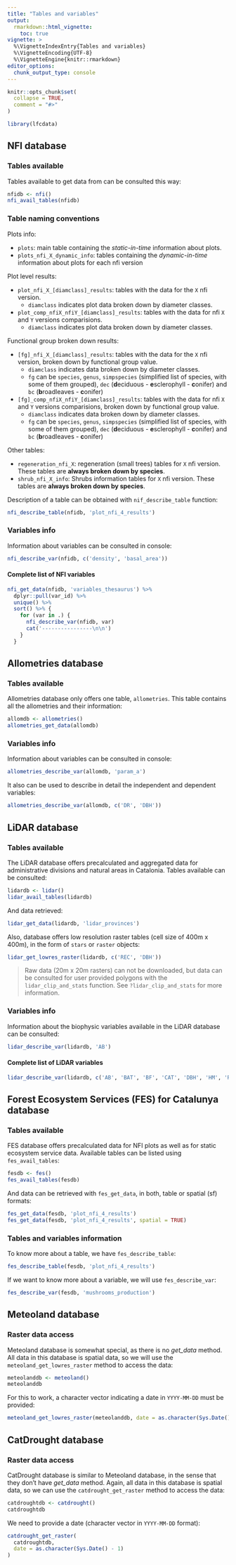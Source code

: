 ---
title: "Tables and variables"
output:
  rmarkdown::html_vignette:
    toc: true
vignette: >
  %\VignetteIndexEntry{Tables and variables}
  %\VignetteEncoding{UTF-8}
  %\VignetteEngine{knitr::rmarkdown}
editor_options: 
  chunk_output_type: console
---

```{r, include = FALSE}
knitr::opts_chunk$set(
  collapse = TRUE,
  comment = "#>"
)
```

```{r setup}
library(lfcdata)
```

## NFI database

### Tables available

Tables available to get data from can be consulted this way:

```{r avail_table}
nfidb <- nfi()
nfi_avail_tables(nfidb)
```

### Table naming conventions

Plots info:

  - `plots`: main table containing the *static-in-time* information about plots.  
  - `plots_nfi_X_dynamic_info`: tables containing the *dynamic-in-time* information about
    plots for each nfi version

Plot level results:

  - `plot_nfi_X_[diamclass]_results`: tables with the data for the `X` nfi version.  
      + `diamclass` indicates plot data broken down by diameter classes.  
  - `plot_comp_nfiX_nfiY_[diamclass]_results`: tables with the data for nfi `X` and `Y`
    versions comparisions.  
      + `diamclass` indicates plot data broken down by diameter classes.

Functional group broken down results:

  - `[fg]_nfi_X_[diamclass]_results`: tables with the data for the `X` nfi version, broken
    down by functional group value.  
      + `diamclass` indicates data broken down by diameter classes.  
      + `fg` can be `species`, `genus`, `simpspecies` (simplified list of species, with
        some of them grouped), `dec` (**d**eciduous - **e**sclerophyll - **c**onifer) and
        `bc` (**b**roadleaves - **c**onifer)  
  - `[fg]_comp_nfiX_nfiY_[diamclass]_results`: tables with the data for nfi `X` and `Y`
    versions comparisions, broken down by functional group value.  
      + `diamclass` indicates data broken down by diameter classes.  
      + `fg` can be `species`, `genus`, `simpspecies` (simplified list of species, with
        some of them grouped), `dec` (**d**eciduous - **e**sclerophyll - **c**onifer) and
        `bc` (**b**roadleaves - **c**onifer)  

Other tables:

  - `regeneration_nfi_X`: regeneration (small trees) tables for `X` nfi version. These
    tables are **always broken down by species**.  
  - `shrub_nfi_X_info`: Shrubs information tables for `X` nfi version. These
    tables are **always broken down by species**.
    

Description of a table can be obtained with `nif_describe_table` function:

```{r}
nfi_describe_table(nfidb, 'plot_nfi_4_results')
```


### Variables info

Information about variables can be consulted in console:

```{r var_info}
nfi_describe_var(nfidb, c('density', 'basal_area'))
```

#### Complete list of NFI variables

```{r var_info_complete, echo = FALSE, comment = ''}
nfi_get_data(nfidb, 'variables_thesaurus') %>%
  dplyr::pull(var_id) %>%
  unique() %>% 
  sort() %>% {
    for (var in .) {
      nfi_describe_var(nfidb, var)
      cat('----------------\n\n')
    }
  }
```

## Allometries database

### Tables available

Allometries database only offers one table, `allometries`. This table contains all the
allometries and their information:

```{r allometries}
allomdb <- allometries()
allometries_get_data(allomdb)
```

### Variables info

Information about variables can be consulted in console:

```{r}
allometries_describe_var(allomdb, 'param_a')
```

It also can be used to describe in detail the independent and dependent variables:

```{r}
allometries_describe_var(allomdb, c('DR', 'DBH'))
```


## LiDAR database

### Tables available

The LiDAR database offers precalculated and aggregated data for administrative divisions
and natural areas in Catalonia. Tables available can be consulted:

```{r lidar_avail}
lidardb <- lidar()
lidar_avail_tables(lidardb)
```

And data retrieved:

```{r get_data}
lidar_get_data(lidardb, 'lidar_provinces')
```

Also, database offers low resolution raster tables (cell size of 400m x 400m), in the form
of `stars` or `raster` objects:

```{r lowres}
lidar_get_lowres_raster(lidardb, c('REC', 'DBH'))
```

  > Raw data (20m x 20m rasters) can not be downloaded, but data can be consulted for
    user provided polygons with the `lidar_clip_and_stats` function. See
    `?lidar_clip_and_stats` for more information.


### Variables info

Information about the biophysic variables available in the LiDAR database can be
consulted:

```{r lidar_describe}
lidar_describe_var(lidardb, 'AB')
```

#### Complete list of LiDAR variables

```{r lidar_complete, echo = FALSE}
lidar_describe_var(lidardb, c('AB', 'BAT', 'BF', 'CAT', 'DBH', 'HM', 'REC', 'VAE'))
```

## Forest Ecosystem Services (FES) for Catalunya database

### Tables available

FES database offers precalculated data for NFI plots as well as for static
ecosystem service data. Available tables can be listed using `fes_avail_tables`:

```{r fes_avail}
fesdb <- fes()
fes_avail_tables(fesdb)
```

And data can be retrieved with `fes_get_data`, in both, table or spatial (sf)
formats:

```{r fes_get_data}
fes_get_data(fesdb, 'plot_nfi_4_results')
fes_get_data(fesdb, 'plot_nfi_4_results', spatial = TRUE)
```

### Tables and variables information

To know more about a table, we have `fes_describe_table`:

```{r fes_describe_table}
fes_describe_table(fesdb, 'plot_nfi_4_results')
```

If we want to know more about a variable, we will use `fes_describe_var`:

```{r fes_describe_var}
fes_describe_var(fesdb, 'mushrooms_production')
```

## Meteoland database

### Raster data access

Meteoland database is somewhat special, as there is no *get_data* method. All
data in this database is spatial data, so we will use the
`meteoland_get_lowres_raster` method to access the data:

```{r meteoland db}
meteolanddb <- meteoland()
meteolanddb
```

For this to work, a character vector indicating a date in `YYYY-MM-DD` must be
provided:

```{r meteoland_get_raster, warning=FALSE}
meteoland_get_lowres_raster(meteolanddb, date = as.character(Sys.Date() - 1))
```

## CatDrought database

### Raster data access

CatDrought database is similar to Meteoland database, in the sense that they
don't have *get_data* method. Again, all data in this database is spatial data,
so we can use the `catdrought_get_raster` method to access the data:

```{r catdrought_db}
catdroughtdb <- catdrought()
catdroughtdb
```

We need to provide a date (character vector in `YYYY-MM-DD` format):

```{r catdrought_get_raster}
catdrought_get_raster(
  catdroughtdb,
  date = as.character(Sys.Date() - 1)
)
```

